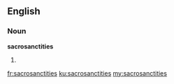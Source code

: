 ==English==

===Noun===
'''sacrosanctities'''
# {{plural of|sacrosanctity}}

[[fr:sacrosanctities]]
[[ku:sacrosanctities]]
[[my:sacrosanctities]]